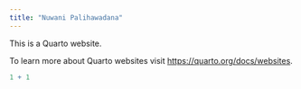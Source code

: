 ```yaml
---
title: "Nuwani Palihawadana"
---
```


This is a Quarto website.

To learn more about Quarto websites visit <https://quarto.org/docs/websites>.

```r
1 + 1
```
